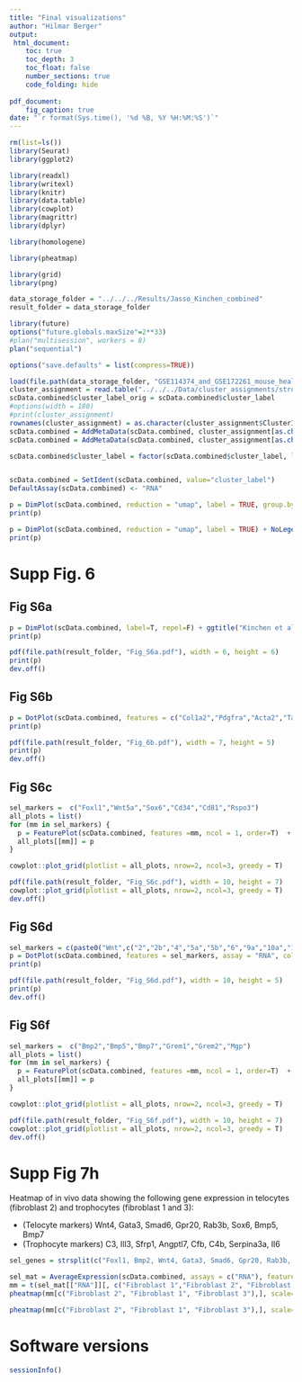 ```yaml
---
title: "Final visualizations"
author: "Hilmar Berger"
output: 
 html_document:
    toc: true
    toc_depth: 3
    toc_float: false
    number_sections: true
    code_folding: hide
    
pdf_document:
    fig_caption: true
date: "`r format(Sys.time(), '%d %B, %Y %H:%M:%S')`"
---
```



```r
rm(list=ls())
library(Seurat)
library(ggplot2)

library(readxl)
library(writexl)
library(knitr)
library(data.table)
library(cowplot)
library(magrittr)
library(dplyr)

library(homologene)

library(pheatmap)

library(grid)
library(png)

data_storage_folder = "../../../Results/Jasso_Kinchen_combined"
result_folder = data_storage_folder

library(future)
options("future.globals.maxSize"=2**33)
#plan("multisession", workers = 8)
plan("sequential")

options("save.defaults" = list(compress=TRUE))
```



```r
load(file.path(data_storage_folder, "GSE114374_and_GSE172261_mouse_healthy_SCT.RData"))
cluster_assignment = read.table("../../../Data/cluster_assignments/stroma_in_vivo/Clusters_Kinchen_Jasso_2023-02-28.txt", sep="\t",header=T, stringsAsFactors = F)
scData.combined$cluster_label_orig = scData.combined$cluster_label
#options(width = 180)
#print(cluster_assignment)
rownames(cluster_assignment) = as.character(cluster_assignment$ClusterID)
scData.combined = AddMetaData(scData.combined, cluster_assignment[as.character(scData.combined$seurat_clusters),"Label"], col.name = "cluster_label")
scData.combined = AddMetaData(scData.combined, cluster_assignment[as.character(scData.combined$seurat_clusters),"Type"], col.name = "cluster_type")

scData.combined$cluster_label = factor(scData.combined$cluster_label, levels=sort(unique(scData.combined$cluster_label)))


scData.combined = SetIdent(scData.combined, value="cluster_label")
DefaultAssay(scData.combined) <- "RNA"

```


```r
p = DimPlot(scData.combined, reduction = "umap", label = TRUE, group.by = "cluster_label_orig") + NoLegend() + ggtitle("Jasso et al. original cluster labels")
print(p)

p = DimPlot(scData.combined, reduction = "umap", label = TRUE) + NoLegend() + ggtitle("Kinchen + Jasso et al. simplified clusters")
print(p)
```

# Supp Fig. 6

## Fig S6a

```r
p = DimPlot(scData.combined, label=T, repel=F) + ggtitle("Kinchen et al. and Jasso et al. stroma integration") + scale_color_brewer(type = "div")
print(p)

pdf(file.path(result_folder, "Fig_S6a.pdf"), width = 6, height = 6)
print(p)
dev.off()

```

## Fig S6b

```r
p = DotPlot(scData.combined, features = c("Col1a2","Pdgfra","Acta2","Tagln","Sox10","S100b","Pecam1","Lyve1","Elavl4","Ano1"), assay = "RNA", cols="RdYlBu") + theme(axis.text.x = element_text(angle=45, hjust=1))
print(p)

pdf(file.path(result_folder, "Fig_6b.pdf"), width = 7, height = 5)
print(p)
dev.off()

```


## Fig S6c

```r
sel_markers =  c("Foxl1","Wnt5a","Sox6","Cd34","Cd81","Rspo3")
all_plots = list()
for (mm in sel_markers) {
  p = FeaturePlot(scData.combined, features =mm, ncol = 1, order=T)  + NoAxes() + theme(legend.key.size = grid::unit(10, "points"))
  all_plots[[mm]] = p
}

cowplot::plot_grid(plotlist = all_plots, nrow=2, ncol=3, greedy = T)

pdf(file.path(result_folder, "Fig_S6c.pdf"), width = 10, height = 7)
cowplot::plot_grid(plotlist = all_plots, nrow=2, ncol=3, greedy = T)
dev.off()

```


## Fig S6d

```r
sel_markers = c(paste0("Wnt",c("2","2b","4","5a","5b","6","9a","10a","11")), paste0("Rspo",1:3), "Dkk2","Dkk3","Sfrp1","Sfrp4","Wif1","Frzb")
p = DotPlot(scData.combined, features = sel_markers, assay = "RNA", cols="RdYlBu") + theme(axis.text.x = element_text(angle=45, hjust=1))
print(p)

pdf(file.path(result_folder, "Fig_S6d.pdf"), width = 10, height = 5)
print(p)
dev.off()

```



## Fig S6f

```r
sel_markers =  c("Bmp2","Bmp5","Bmp7","Grem1","Grem2","Mgp")
all_plots = list()
for (mm in sel_markers) {
  p = FeaturePlot(scData.combined, features =mm, ncol = 1, order=T)  + NoAxes() + theme(legend.key.size = grid::unit(10, "points"))
  all_plots[[mm]] = p
}

cowplot::plot_grid(plotlist = all_plots, nrow=2, ncol=3, greedy = T)

pdf(file.path(result_folder, "Fig_S6f.pdf"), width = 10, height = 7)
cowplot::plot_grid(plotlist = all_plots, nrow=2, ncol=3, greedy = T)
dev.off()

```


# Supp Fig 7h

Heatmap of in vivo data showing the following gene expression in telocytes (fibroblast 2) and trophocytes (fibroblast 1 and 3):

  - (Telocyte markers) Wnt4, Gata3, Smad6, Gpr20, Rab3b, Sox6, Bmp5, Bmp7
  - (Trophocyte markers) C3, Ill3, Sfrp1, Angptl7, Cfb, C4b, Serpina3a, Il6


```r
sel_genes = strsplit(c("Foxl1, Bmp2, Wnt4, Gata3, Smad6, Gpr20, Rab3b, Sox6, Cd34, Rspo3, Grem1, Mgp, C3, Il33, Sfrp1, Angptl7, Cfb, Il6"), ", ") |> unlist()

sel_mat = AverageExpression(scData.combined, assays = c("RNA"), features = sel_genes)
mm = t(sel_mat[["RNA"]][, c("Fibroblast 1","Fibroblast 2", "Fibroblast 3")])
pheatmap(mm[c("Fibroblast 2", "Fibroblast 1", "Fibroblast 3"),], scale="column", cluster_rows = F, cluster_cols = F, main="Average expression")

pheatmap(mm[c("Fibroblast 2", "Fibroblast 1", "Fibroblast 3"),], scale="column", cluster_rows = F, cluster_cols = F, main="Average expression", filename = file.path(result_folder, "Fig_S7h.pdf"), width = 7, height = 5)
```


# Software versions

```r
sessionInfo()
```














